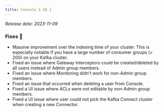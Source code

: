 ```yaml
---
title: Console 1.19.1
---
```


*Release date: 2023-11-09*

### Fixes 🔨

- Massive improvement over the indexing time of your cluster. This is especially notable if you have a large number of consumer groups (> 200) on your Kafka cluster.
- Fixed an issue where Gateway Interceptors could be created/deleted by all users instead of Admin group members.
- Fixed an issue where Monitoring didn't work for non-Admin group members.
- Fixed an issue that occurred when deleting a user from Console.
- Fixed a UI issue where ACLs were not editable by non-Admin group members.
- Fixed a UI issue where user could not pick the Kafka Connect cluster when creating a new Connector.
